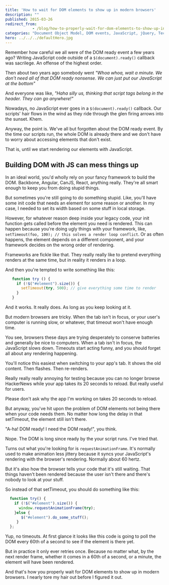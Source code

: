 ```yaml
---
title: 'How to wait for DOM elements to show up in modern browsers'
description: ""
published: 2015-03-26
redirect_from: 
            - /blog/how-to-properly-wait-for-dom-elements-to-show-up-in-modern-browsers/swizec/6663
categories: "Document Object Model, DOM events, JavaScript, jQuery, Technical"
hero: ../../../defaultHero.jpg
---
```


Remember how careful we all were of the DOM ready event a few years ago? Writing JavaScript code outside of a `$(document).ready()` callback was sacrilege. An offense of the highest order.

Then about two years ago somebody went _"Whoa whoa, wait a minute. We don't need all of that DOM ready nonsense. We can just put our JavaScript at the bottom"_

And everyone was like, _"Haha silly us, thinking that script tags belong in the header. They can go anywhere!"_

Nowadays, no JavaScript ever goes in a `$(document).ready()` callback. Our scripts' hair flows in the wind as they ride through the glen firing arrows into the sunset. Khem.

Anyway, the point is. We've all but forgotten about the DOM ready event. By the time our scripts run, the whole DOM is already there and we don't have to worry about accessing elements that don't exist.

That is, until we start rendering our elements with JavaScript.

## Building DOM with JS can mess things up

In an ideal world, you'd wholly rely on your fancy framework to build the DOM. Backbone, Angular, CanJS, React, anything really. They're all smart enough to keep you from doing stupid things.

But sometimes you're still going to do something stupid. Like, you'll have some init code that needs an element for some reason or another. In my case, I needed to set its width based on some stuff in local storage.

However, for whatever reason deep inside your legacy code, your init function gets called before the element you need is rendered. This can happen because you're doing ugly things with your framework, like, `setTimeout(foo, 100); // this solves a render loop conflict`. Or as often happens, the element depends on a different component, and your framework decides on the wrong order of rendering.

Frameworks are fickle like that. They really really like to pretend everything renders at the same time, but in reality it renders in a loop.

And then you're tempted to write something like this:

```javascript
   function try () {
     if (!$("#element").size()) {
       setTimeout(try, 500); // give everything some time to render
     } 
   }
```

And it works. It really does. As long as you keep looking at it.

But modern browsers are tricky. When the tab isn't in focus, or your user's computer is running slow, or whatever, that timeout won't have enough time.

You see, browsers these days are trying desperately to conserve batteries and generally be nice to computers. When a tab isn't in focus, the JavaScript slows down. Timeouts start acting funny, and you should forget all about any rendering happening.

You'll notice this easiest when switching to your app's tab. It shows the old content. Then flashes. Then re-renders.

Really really really annoying for testing because you can no longer browse HackerNews while your app takes its 20 seconds to reload. But really useful for users.

Please don't ask why the app I'm working on takes 20 seconds to reload.

But anyway, you've hit upon the problem of DOM elements not being there when your code needs them. No matter how long the delay in that setTimeout, the element still isn't there.

"A-ha! DOM ready! I need the DOM ready!", you think.

Nope. The DOM is long since ready by the your script runs. I've tried that.

Turns out what you're looking for is `requestAnimationFrame`. It's normally used to make animation less jittery because it syncs your JavaScript's rendering with the browser's rendering. Normally about 60 hertz.

But it's also how the browser tells your code that it's still waiting. That things haven't been rendered because the user isn't there and there's nobody to look at your stuff.

So instead of that setTimeout, you should do something like this:

```javascript
  function try() {
    if (!$("#element").size()) {
      window.requestAnimationFrame(try);
    }else {
       $("#element").do_some_stuff();
     }
  };
```

Yup, no timeouts. At first glance it looks like this code is going to poll the DOM every 60th of a second to see if the element is there yet.

But in practice it only ever retries once. Because no matter what, by the next render frame, whether it comes in a 60th of a second, or a minute, the element will have been rendered.

And that's how you properly wait for DOM elements to show up in modern browsers. I nearly tore my hair out before I figured it out.
